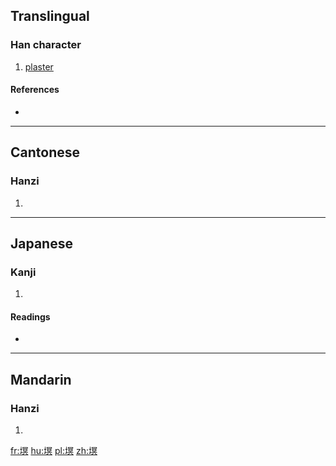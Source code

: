 ==Translingual==

===Han character===
{{Han char|rn=32|rad=土|as=10|sn=13|four=4718<sub>0</sub>|canj=土月日金 (GBAC)|ids=⿰[[土]][[冥]]}}

# [[plaster]]

====References====
* {{Han ref|kx=0235.120|dkj=05330|dj=0473.050|hdz=10476.080|uh=5853|ud=22611|bh=DCE2|bd=56546}}

----

==Cantonese==

===Hanzi===
{{yue-hanzi|jyut=[[mik6]]|y=mik6}}

# {{defn|lang=yue|sort=土10}}

----

==Japanese==

===Kanji===
{{ja-kanji|grade=|rs=土10}}

# {{defn|lang=ja|sort=土10}}

====Readings====
* {{ja-readings|on=[[べき]] (beki), [[みゃく]] (myaku)|kun=[[ぬる]] (nuru)}}

----

==Mandarin==

===Hanzi===
{{cmn-hanzi|pin=[[mì]] ([[mi4]])|wg=mi<sup>4</sup>}}

# {{defn|lang=cmn|sort=土10}}

[[fr:塓]]
[[hu:塓]]
[[pl:塓]]
[[zh:塓]]